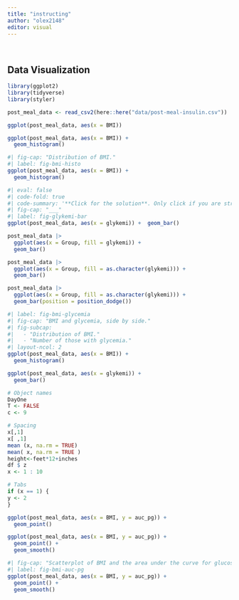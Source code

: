 ```yaml
---
title: "instructing"
author: "olex2148"
editor: visual
---
```


 

## Data Visualization

```r
library(ggplot2)
library(tidyverse)
library(styler)

post_meal_data <- read_csv2(here::here("data/post-meal-insulin.csv"))

```

```r

ggplot(post_meal_data, aes(x = BMI))
```

```r

ggplot(post_meal_data, aes(x = BMI)) +
  geom_histogram()
```

```r
#| fig-cap: "Distribution of BMI."
#| label: fig-bmi-histo
ggplot(post_meal_data, aes(x = BMI)) +
  geom_histogram()

```

```r
#| eval: false
#| code-fold: true
#| code-summary: '**Click for the solution**. Only click if you are struggling or are out of time.'
#| fig-cap: "___"
#| label: fig-glykemi-bar
ggplot(post_meal_data, aes(x = glykemi)) +  geom_bar()

```

```r
post_meal_data |>
  ggplot(aes(x = Group, fill = glykemi)) +
  geom_bar()
```

```r
post_meal_data |>
  ggplot(aes(x = Group, fill = as.character(glykemi))) +
  geom_bar()
```

```r
post_meal_data |>
  ggplot(aes(x = Group, fill = as.character(glykemi))) +
  geom_bar(position = position_dodge())
```

```r
#| label: fig-bmi-glycemia
#| fig-cap: "BMI and glycemia, side by side."
#| fig-subcap:
#|   - "Distribution of BMI."
#|   - "Number of those with glycemia."
#| layout-ncol: 2
ggplot(post_meal_data, aes(x = BMI)) +
  geom_histogram()

ggplot(post_meal_data, aes(x = glykemi)) +
  geom_bar()

```

```r
# Object names
DayOne
T <- FALSE
c <- 9

# Spacing
x[,1]
x[ ,1]
mean (x, na.rm = TRUE)
mean( x, na.rm = TRUE )
height<-feet*12+inches
df $ z
x <- 1 : 10

# Tabs
if (x == 1) {
y <- 2
}

```

```r
ggplot(post_meal_data, aes(x = BMI, y = auc_pg)) +
  geom_point()
```

```r
ggplot(post_meal_data, aes(x = BMI, y = auc_pg)) +
  geom_point() +
  geom_smooth()
```

```r
#| fig-cap: "Scatterplot of BMI and the area under the curve for glucose."
#| label: fig-bmi-auc-pg
ggplot(post_meal_data, aes(x = BMI, y = auc_pg)) +
  geom_point() +
  geom_smooth()
```
